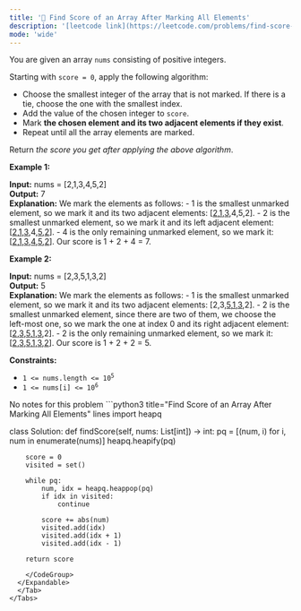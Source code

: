 ```yaml
---
title: '🧀 Find Score of an Array After Marking All Elements'
description: '[leetcode link](https://leetcode.com/problems/find-score-of-an-array-after-marking-all-elements/description/)'
mode: 'wide'
---
```

<Tabs>
  <Tab title="Question" icon="circle-question" iconType="regular">
    <Card>
      <p>You are given an array <code>nums</code> consisting of positive integers.</p>  <p>Starting with <code>score = 0</code>, apply the following algorithm:</p>  <ul>  <li>Choose the smallest integer of the array that is not marked. If there is a tie, choose the one with the smallest index.</li>  <li>Add the value of the chosen integer to <code>score</code>.</li>  <li>Mark <strong>the chosen element and its two adjacent elements if they exist</strong>.</li>  <li>Repeat until all the array elements are marked.</li> </ul>  <p>Return <em>the score you get after applying the above algorithm</em>.</p>   <p><strong class="example">Example 1:</strong></p>   <strong>Input:</strong> nums = [2,1,3,4,5,2] <br/> <strong>Output:</strong> 7 <br/> <strong>Explanation:</strong> We mark the elements as follows: - 1 is the smallest unmarked element, so we mark it and its two adjacent elements: [<u>2</u>,<u>1</u>,<u>3</u>,4,5,2]. - 2 is the smallest unmarked element, so we mark it and its left adjacent element: [<u>2</u>,<u>1</u>,<u>3</u>,4,<u>5</u>,<u>2</u>]. - 4 is the only remaining unmarked element, so we mark it: [<u>2</u>,<u>1</u>,<u>3</u>,<u>4</u>,<u>5</u>,<u>2</u>]. Our score is 1 + 2 + 4 = 7.   <p><strong class="example">Example 2:</strong></p>   <strong>Input:</strong> nums = [2,3,5,1,3,2] <br/> <strong>Output:</strong> 5 <br/> <strong>Explanation:</strong> We mark the elements as follows: - 1 is the smallest unmarked element, so we mark it and its two adjacent elements: [2,3,<u>5</u>,<u>1</u>,<u>3</u>,2]. - 2 is the smallest unmarked element, since there are two of them, we choose the left-most one, so we mark the one at index 0 and its right adjacent element: [<u>2</u>,<u>3</u>,<u>5</u>,<u>1</u>,<u>3</u>,2]. - 2 is the only remaining unmarked element, so we mark it: [<u>2</u>,<u>3</u>,<u>5</u>,<u>1</u>,<u>3</u>,<u>2</u>]. Our score is 1 + 2 + 2 = 5.    <p><strong>Constraints:</strong></p>  <ul>  <li><code>1 &lt;= nums.length &lt;= 10<sup>5</sup></code></li>  <li><code>1 &lt;= nums[i] &lt;= 10<sup>6</sup></code></li> </ul> 
    </Card>
  </Tab>
  <Tab title="Solution" icon="lightbulb" iconType="regular" >
    <Card>
      No notes for this problem
    </Card>
  <Expandable title="code">
    <CodeGroup dropdown>
```python3 title="Find Score of an Array After Marking All Elements" lines
import heapq

class Solution:
    def findScore(self, nums: List[int]) -> int:
        pq = [(num, i) for i, num in enumerate(nums)]
        heapq.heapify(pq)
        
        score = 0
        visited = set()
        
        while pq:
            num, idx = heapq.heappop(pq)            
            if idx in visited:
                continue
            
            score += abs(num)
            visited.add(idx)
            visited.add(idx + 1)
            visited.add(idx - 1)
        
        return score
```
    </CodeGroup>
  </Expandable>
  </Tab>
</Tabs>